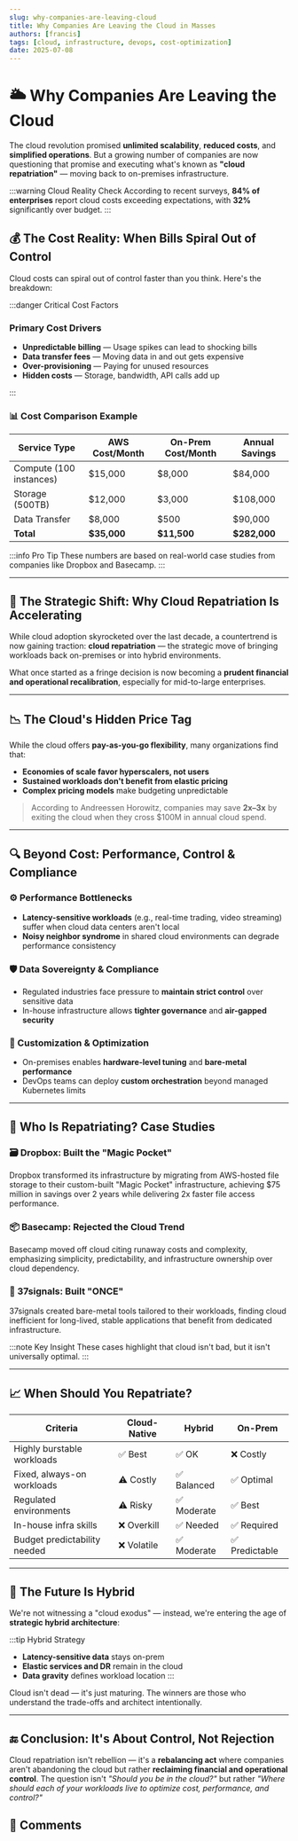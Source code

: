 ```yaml
---
slug: why-companies-are-leaving-cloud
title: Why Companies Are Leaving the Cloud in Masses
authors: [francis]
tags: [cloud, infrastructure, devops, cost-optimization]
date: 2025-07-08
---
```



# 🌥️ Why Companies Are Leaving the Cloud

The cloud revolution promised **unlimited scalability**, **reduced costs**, and **simplified operations**. But a growing number of companies are now questioning that promise and executing what's known as **"cloud repatriation"** — moving back to on-premises infrastructure.

:::warning Cloud Reality Check
According to recent surveys, **84% of enterprises** report cloud costs exceeding expectations, with **32%** significantly over budget.
:::

<!--truncate-->

## 💰 The Cost Reality: When Bills Spiral Out of Control

Cloud costs can spiral out of control faster than you think. Here's the breakdown:

:::danger Critical Cost Factors

### Primary Cost Drivers

- **Unpredictable billing** — Usage spikes can lead to shocking bills
- **Data transfer fees** — Moving data in and out gets expensive
- **Over-provisioning** — Paying for unused resources
- **Hidden costs** — Storage, bandwidth, API calls add up

:::

### 📊 Cost Comparison Example

| Service Type            | AWS Cost/Month | On-Prem Cost/Month | Annual Savings |
| ----------------------- | -------------- | ------------------ | -------------- |
| Compute (100 instances) | $15,000        | $8,000             | $84,000        |
| Storage (500TB)         | $12,000        | $3,000             | $108,000       |
| Data Transfer           | $8,000         | $500               | $90,000        |
| **Total**               | **$35,000**    | **$11,500**        | **$282,000**   |

:::info Pro Tip
These numbers are based on real-world case studies from companies like Dropbox and Basecamp.
:::

---

## 🧠 The Strategic Shift: Why Cloud Repatriation Is Accelerating

While cloud adoption skyrocketed over the last decade, a countertrend is now gaining traction: **cloud repatriation** — the strategic move of bringing workloads back on-premises or into hybrid environments.

What once started as a fringe decision is now becoming a **prudent financial and operational recalibration**, especially for mid-to-large enterprises.

---

## 📉 The Cloud's Hidden Price Tag

While the cloud offers **pay-as-you-go flexibility**, many organizations find that:

- **Economies of scale favor hyperscalers, not users**
- **Sustained workloads don't benefit from elastic pricing**
- **Complex pricing models** make budgeting unpredictable

> According to Andreessen Horowitz, companies may save **2x–3x** by exiting the cloud when they cross $100M in annual cloud spend.

---

## 🔍 Beyond Cost: Performance, Control & Compliance

### ⚙️ Performance Bottlenecks

- **Latency-sensitive workloads** (e.g., real-time trading, video streaming) suffer when cloud data centers aren't local
- **Noisy neighbor syndrome** in shared cloud environments can degrade performance consistency

### 🛡️ Data Sovereignty & Compliance

- Regulated industries face pressure to **maintain strict control** over sensitive data
- In-house infrastructure allows **tighter governance** and **air-gapped security**

### 🔧 Customization & Optimization

- On-premises enables **hardware-level tuning** and **bare-metal performance**
- DevOps teams can deploy **custom orchestration** beyond managed Kubernetes limits

---

## 🏢 Who Is Repatriating? Case Studies

### 🗃️ Dropbox: Built the "Magic Pocket"

Dropbox transformed its infrastructure by migrating from AWS-hosted file storage to their custom-built "Magic Pocket" infrastructure, achieving $75 million in savings over 2 years while delivering 2x faster file access performance.

### 📦 Basecamp: Rejected the Cloud Trend

Basecamp moved off cloud citing runaway costs and complexity, emphasizing simplicity, predictability, and infrastructure ownership over cloud dependency.

### 🧪 37signals: Built "ONCE"

37signals created bare-metal tools tailored to their workloads, finding cloud inefficient for long-lived, stable applications that benefit from dedicated infrastructure.

:::note Key Insight
These cases highlight that cloud isn't bad, but it isn't universally optimal.
:::

---

## 📈 When Should You Repatriate?

| Criteria                     | Cloud-Native | Hybrid      | On-Prem        |
| ---------------------------- | ------------ | ----------- | -------------- |
| Highly burstable workloads   | ✅ Best      | ✅ OK       | ❌ Costly      |
| Fixed, always-on workloads   | ⚠️ Costly    | ✅ Balanced | ✅ Optimal     |
| Regulated environments       | ⚠️ Risky     | ✅ Moderate | ✅ Best        |
| In-house infra skills        | ❌ Overkill  | ✅ Needed   | ✅ Required    |
| Budget predictability needed | ❌ Volatile  | ✅ Moderate | ✅ Predictable |

---

## 🔄 The Future Is Hybrid

We're not witnessing a "cloud exodus" — instead, we're entering the age of **strategic hybrid architecture**:

:::tip Hybrid Strategy

- **Latency-sensitive data** stays on-prem
- **Elastic services and DR** remain in the cloud
- **Data gravity** defines workload location
  :::

Cloud isn't dead — it's just maturing. The winners are those who understand the trade-offs and architect intentionally.

---

## 🔚 Conclusion: It's About Control, Not Rejection

Cloud repatriation isn't rebellion — it's a **rebalancing act** where companies aren't abandoning the cloud but rather **reclaiming financial and operational control**. The question isn't _"Should you be in the cloud?"_ but rather _"Where should each of your workloads live to optimize cost, performance, and control?"_

## 💬 Comments

<GiscusComments />

